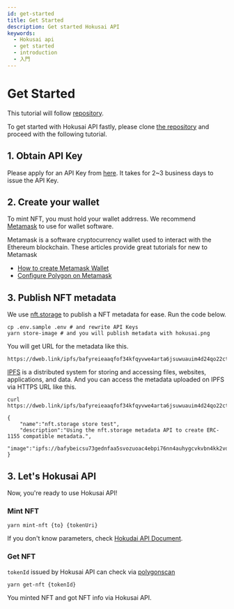 ```yaml
---
id: get-started
title: Get Started
description: Get started Hokusai API
keywords:
  - Hokusai api
  - get started
  - introduction
  - 入門
---
```


# Get Started

This tutorial will follow [repository](https://github.com/0xhokusai/hokusai-get-started).

To get started with Hokusai API fastly, please clone [the repository](https://github.com/0xhokusai/hokusai-get-started) and proceed with the following tutorial.

## 1. Obtain API Key

Please apply for an API Key from [here](https://hokusai.app/pre-register).
It takes for 2~3 business days to issue the API Key.

## 2. Create your wallet

To mint NFT, you must hold your wallet addrress.
We recommend [Metamask](https://docs.metamask.io) to use for wallet software.

Metamask is a software cryptocurrency wallet used to interact with the Ethereum blockchain.
These articles provide great tutorials for new to Metamask
- [How to create Metamask Wallet](https://docs.matic.network/docs/develop/metamask/hello/)
- [Configure Polygon on Metamask](https://docs.matic.network/docs/develop/metamask/config-polygon-on-metamask)

## 3. Publish NFT metadata

We use [nft.storage](https://nft.storage/) to publish a NFT metadata for ease.
Run the code below.

```:bash
cp .env.sample .env # and rewrite API Keys
yarn store-image # and you will publish metadata with hokusai.png
```

You will get URL for the metadata like this.

```
https://dweb.link/ipfs/bafyreieaaqfof34kfqyvwe4arta6jsuwuauim4d24qo22ct2xnvjnlnrb4//metadata.json
```

[IPFS](https://docs.ipfs.io/) is a distributed system for storing and accessing files, websites, applications, and data.
And you can access the metadata uploaded on IPFS via HTTPS URL like this.

```:bash
curl https://dweb.link/ipfs/bafyreieaaqfof34kfqyvwe4arta6jsuwuauim4d24qo22ct2xnvjnlnrb4/metadata.json

{
    "name":"nft.storage store test",
    "description":"Using the nft.storage metadata API to create ERC-1155 compatible metadata.",
    "image":"ipfs://bafybeicsu73gednfaa5svozuoac4ebpi76nn4auhygcvkvbn4kk2vdv5ey/hokusai.png"
}
```

## 3. Let's Hokusai API

Now, you're ready to use Hokusai API!

### Mint NFT

```:bash
yarn mint-nft {to} {tokenUri}
```

If you don't know parameters, check [Hokudai API Document](https://docs.hokusai.app/).

### Get NFT

`tokenId` issued by Hokusai API can check via [polygonscan](https://mumbai.polygonscan.com)

```:bash
yarn get-nft {tokenId}
```

You minted NFT and got NFT info via Hokusai API.